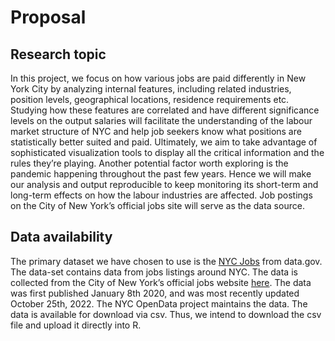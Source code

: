 # Proposal

## Research topic

In this project, we focus on how various jobs are paid differently in New York City 
by analyzing internal features, including related industries, position levels, geographical
locations, residence requirements etc. Studying how these features are correlated and have
different significance levels on the output salaries will facilitate the understanding of 
the labour market structure of NYC and help job seekers know what positions are statistically
better suited and paid. Ultimately, we aim to take advantage of sophisticated visualization 
tools to display all the critical information and the rules they’re playing. Another potential
factor worth exploring is the pandemic happening throughout the past few years. Hence we will
make our analysis and output reproducible to keep monitoring its short-term and long-term 
effects on how the labour industries are affected. Job postings on the City of New York’s 
official jobs site will serve as the data source. 

## Data availability

The primary dataset we have chosen to use is the [NYC Jobs](https://catalog.data.gov/dataset/nyc-jobs) from data.gov. The data-set 
contains data from jobs listings around NYC. The data is collected from the City 
of New York's official jobs website [here](https://www1.nyc.gov/jobs/index.page). 
The data was first published January 8th 2020, and was most recently updated 
October 25th, 2022. The NYC OpenData project maintains the data. The data is 
available for download via csv. Thus, we intend to download the csv file and 
upload it directly into R. 
